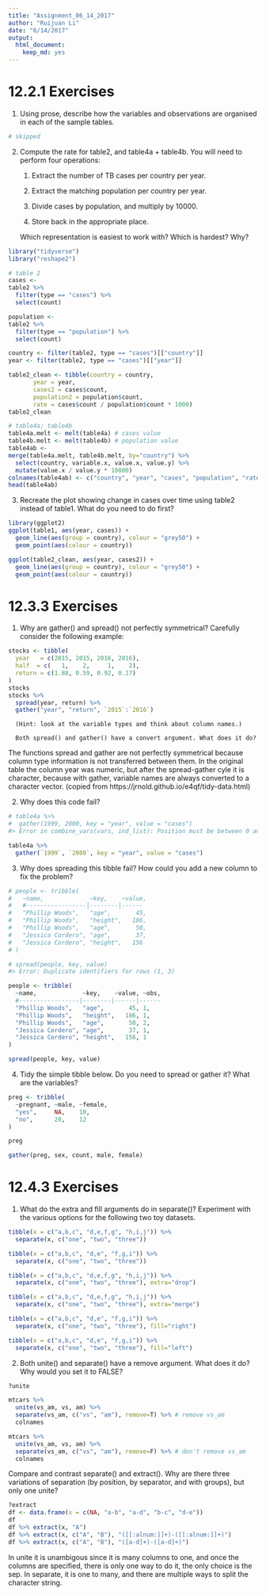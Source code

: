 ```yaml
---
title: "Assignment_06_14_2017"
author: "Ruijuan Li"
date: "6/14/2017"
output: 
  html_document: 
    keep_md: yes
---
```


# 12.2.1 Exercises

1. Using prose, describe how the variables and observations are organised in each of the sample tables.
```r
# skipped 
```

2. Compute the rate for table2, and table4a + table4b. You will need to perform four operations:

      1. Extract the number of TB cases per country per year.

      2. Extract the matching population per country per year.
  
      3. Divide cases by population, and multiply by 10000.

      4. Store back in the appropriate place.

    Which representation is easiest to work with? Which is hardest? Why?
    
```r
library("tidyverse")
library("reshape2")

# table 2 
cases <- 
table2 %>%
  filter(type == "cases") %>%
  select(count)

population <- 
table2 %>%
  filter(type == "population") %>%
  select(count)

country <- filter(table2, type == "cases")[["country"]]
year <- filter(table2, type == "cases")[["year"]]

table2_clean <- tibble(country = country,
       year = year,
       cases2 = cases$count,
       population2 = population$count,
       rate = cases$count / population$count * 1000)
table2_clean

# table4a; table4b
table4a.melt <- melt(table4a) # cases value 
table4b.melt <- melt(table4b) # population value 
table4ab <- 
merge(table4a.melt, table4b.melt, by="country") %>%
  select(country, variable.x, value.x, value.y) %>%
  mutate(value.x / value.y * 10000)
colnames(table4ab) <- c("country", "year", "cases", "population", "rate")
head(table4ab)
```

3. Recreate the plot showing change in cases over time using table2 instead of table1. What do you need to do first?
```r
library(ggplot2)
ggplot(table1, aes(year, cases)) + 
  geom_line(aes(group = country), colour = "grey50") + 
  geom_point(aes(colour = country))

ggplot(table2_clean, aes(year, cases2)) + 
  geom_line(aes(group = country), colour = "grey50") + 
  geom_point(aes(colour = country))
```

# 12.3.3 Exercises

1. Why are gather() and spread() not perfectly symmetrical?
      Carefully consider the following example:

```r
stocks <- tibble(
  year   = c(2015, 2015, 2016, 2016),
  half  = c(   1,    2,     1,    2),
  return = c(1.88, 0.59, 0.92, 0.17)
)
stocks
stocks %>% 
  spread(year, return) %>% 
  gather("year", "return", `2015`:`2016`) 
```

      (Hint: look at the variable types and think about column names.)

      Both spread() and gather() have a convert argument. What does it do?

The functions spread and gather are not perfectly symmetrical because column type information is not transferred between them. In the original table the column year was numeric, but after the spread-gather cyle it is character, because with gather, variable names are always converted to a character vector. (copied from https://jrnold.github.io/e4qf/tidy-data.html) 

2. Why does this code fail?

```r
# table4a %>% 
#  gather(1999, 2000, key = "year", value = "cases")
#> Error in combine_vars(vars, ind_list): Position must be between 0 and n

table4a %>% 
  gather(`1999`, `2000`, key = "year", value = "cases")
```

3. Why does spreading this tibble fail? How could you add a new column to fix the problem? 

```r
# people <- tribble(
#   ~name,             ~key,    ~value,
#   #-----------------|--------|------
#   "Phillip Woods",   "age",       45,
#   "Phillip Woods",   "height",   186,
#   "Phillip Woods",   "age",       50,
#   "Jessica Cordero", "age",       37,
#   "Jessica Cordero", "height",   156
# )

# spread(people, key, value)
#> Error: Duplicate identifiers for rows (1, 3) 

people <- tribble(
  ~name,             ~key,    ~value, ~obs,
  #-----------------|--------|------|------
  "Phillip Woods",   "age",       45, 1,
  "Phillip Woods",   "height",   186, 1,
  "Phillip Woods",   "age",       50, 2,
  "Jessica Cordero", "age",       37, 1,
  "Jessica Cordero", "height",   156, 1
)

spread(people, key, value)
```

4. Tidy the simple tibble below. Do you need to spread or gather it? What are the variables?

```r
preg <- tribble(
  ~pregnant, ~male, ~female,
  "yes",     NA,    10,
  "no",      20,    12
)

preg

gather(preg, sex, count, male, female) 
``` 

# 12.4.3 Exercises

1. What do the extra and fill arguments do in separate()? Experiment with the various options for the following two toy datasets.

```r
tibble(x = c("a,b,c", "d,e,f,g", "h,i,j")) %>% 
  separate(x, c("one", "two", "three"))

tibble(x = c("a,b,c", "d,e", "f,g,i")) %>% 
  separate(x, c("one", "two", "three"))

tibble(x = c("a,b,c", "d,e,f,g", "h,i,j")) %>% 
  separate(x, c("one", "two", "three"), extra="drop")

tibble(x = c("a,b,c", "d,e,f,g", "h,i,j")) %>% 
  separate(x, c("one", "two", "three"), extra="merge")

tibble(x = c("a,b,c", "d,e", "f,g,i")) %>% 
  separate(x, c("one", "two", "three"), fill="right")

tibble(x = c("a,b,c", "d,e", "f,g,i")) %>% 
  separate(x, c("one", "two", "three"), fill="left")
```

2. Both unite() and separate() have a remove argument. What does it do? Why would you set it to FALSE?
```r
?unite

mtcars %>%
  unite(vs_am, vs, am) %>%
  separate(vs_am, c("vs", "am"), remove=T) %>% # remove vs_am 
  colnames

mtcars %>%
  unite(vs_am, vs, am) %>%
  separate(vs_am, c("vs", "am"), remove=F) %>% # don't remove vs_am 
  colnames
```

Compare and contrast separate() and extract(). Why are there three variations of separation (by position, by separator, and with groups), but only one unite?
```r
?extract
df <- data.frame(x = c(NA, "a-b", "a-d", "b-c", "d-e"))
df
df %>% extract(x, "A")
df %>% extract(x, c("A", "B"), "([[:alnum:]]+)-([[:alnum:]]+)")
df %>% extract(x, c("A", "B"), "([a-d]+)-([a-d]+)")
```

In unite it is unambigous since it is many columns to one, and once the columns are specified, there is only one way to do it, the only choice is the sep. In separate, it is one to many, and there are multiple ways to split the character string.





